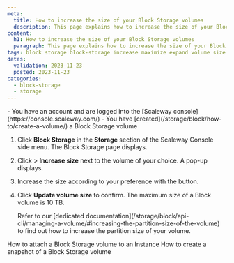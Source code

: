 ```yaml
---
meta:
  title: How to increase the size of your Block Storage volumes
  description: This page explains how to increase the size of your Block Storage volumes
content:
  h1: How to increase the size of your Block Storage volumes
  paragraph: This page explains how to increase the size of your Block Storage volumes
tags: block storage block-storage increase maximize expand volume size
dates:
  validation: 2023-11-23
  posted: 2023-11-23
categories:
  - block-storage
  - storage
---
```


<Macro id="requirements" />

<Message type="requirement">
  - You have an account and are logged into the [Scaleway console](https://console.scaleway.com/)
  - You have [created](/storage/block/how-to/create-a-volume/) a Block Storage volume
</Message>

1. Click **Block Storage** in the **Storage** section of the Scaleway Console side menu. The Block Storage page displays.
2. Click <Icon name="more" /> > **Increase size** next to the volume of your choice. A pop-up displays.
3. Increase the size according to your preference with the <Icon name="plus" /> button.
4. Click **Update volume size** to confirm.
    <Message type="note">
      The maximum size of a Block volume is 10 TB.
    </Message>

    <Message type="tip">
      Refer to our [dedicated documentation](/storage/block/api-cli/managing-a-volume/#increasing-the-partition-size-of-the-volume) to find out how to increase the partition size of your volume.
    </Message>

<Navigation title="See also">
  <PreviousButton to="/storage/block/how-to/attach-a-volume/">How to attach a Block Storage volume to an Instance</PreviousButton>
  <NextButton to="/storage/block/how-to/create-a-snapshot/">How to create a snapshot of a Block Storage volume</NextButton>
</Navigation>